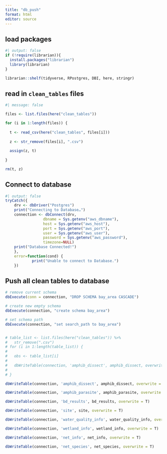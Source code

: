 ```yaml
---
title: "db_push"
format: html
editor: source
---
```


## load packages

```r
#| output: false
if (!require(librarian)){
  install.packages("librarian")
  library(librarian)
}

librarian::shelf(tidyverse, RPostgres, DBI, here, stringr)

```

## read in `clean_tables` files

```r
#| message: false

files <- list.files(here("clean_tables"))

for (i in 1:length(files)) {
  
  t <- read_csv(here("clean_tables", files[i]))
  
  z <- str_remove(files[i], ".csv")
  
  assign(z, t)
  
}

rm(t, z)

```

## Connect to database

```r
#| output: false
tryCatch({
    drv <- dbDriver("Postgres")
    print("Connecting to Database…")
    connection <- dbConnect(drv,
                 dbname = Sys.getenv("aws_dbname"),
                 host = Sys.getenv("aws_host"),
                 port = Sys.getenv("aws_port"),
                 user = Sys.getenv("aws_user"),
                 password = Sys.getenv("aws_password"),
                 timezone=NULL)
    print("Database Connected!")
    },
    error=function(cond) {
            print("Unable to connect to Database.")
    })


```

## Push all clean tables to database

```r

  
# remove current schema 
dbExecute(conn = connection, "DROP SCHEMA bay_area CASCADE")

# create new empty schema
dbExecute(connection, "create schema bay_area")

# set schema path
dbExecute(connection, "set search_path to bay_area")


# table_list <- list.files(here("clean_tables")) %>% 
#   str_remove(".csv")
# for (i in 1:length(table_list)) {
#   
#   obs <- table_list[i] 
#   
#   dbWriteTable(connection, 'amphib_dissect', amphib_dissect, overwrite = T)
#   
# }

dbWriteTable(connection, 'amphib_dissect', amphib_dissect, overwrite = T)

dbWriteTable(connection, 'amphib_parasite', amphib_parasite, overwrite = T)

dbWriteTable(connection, 'bd_results', bd_results, overwrite = T)

dbWriteTable(connection, 'site', site, overwrite = T)

dbWriteTable(connection, 'water_quality_info', water_quality_info, overwrite = T)

dbWriteTable(connection, 'wetland_info', wetland_info, overwrite = T)

dbWriteTable(connection, 'net_info', net_info, overwrite = T)

dbWriteTable(connection, 'net_species', net_species, overwrite = T)


```
